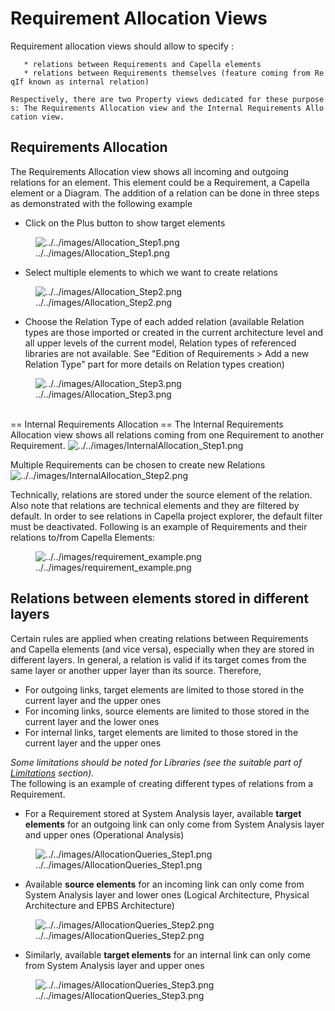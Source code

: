 = Requirement Allocation Views =


Requirement allocation views should allow to specify :

	* relations between Requirements and Capella elements
	* relations between Requirements themselves (feature coming from ReqIf known as internal relation)

 Respectively, there are two Property views dedicated for these purposes: The Requirements Allocation view and the Internal Requirements Allocation view. 


== Requirements Allocation ==
The Requirements Allocation view shows all incoming and outgoing relations for an element. This element could be a Requirement, a Capella element or a Diagram. The addition of a relation can be done in three steps as demonstrated with the following example


* Click on the Plus button to show target elements
[[Image:../../images/Allocation_Step1.png]]

* Select multiple elements to which we want to create relations
[[Image:../../images/Allocation_Step2.png]]

* Choose the Relation Type of each added relation (available Relation types are those imported or created in the current architecture level and all upper levels of the current model, Relation types of referenced libraries are not available. See &quot;Edition of Requirements > Add a new Relation Type&quot; part for more details on Relation types creation)
[[Image:../../images/Allocation_Step3.png]]



<br/>
== Internal Requirements Allocation ==
The Internal Requirements Allocation view shows all relations coming from one Requirement to another Requirement.
[[Image:../../images/InternalAllocation_Step1.png]]

Multiple Requirements can be chosen to create new Relations
[[Image:../../images/InternalAllocation_Step2.png]]
<br/>


Technically, relations are stored under the source element of the relation. Also note that relations are technical elements and they are filtered by default. In order to see relations in Capella project explorer, the default filter must be deactivated. Following is an example of Requirements and their relations to/from Capella Elements:


[[Image:../../images/requirement_example.png]]

== Relations between elements stored in different layers ==
Certain rules are applied when creating relations between Requirements and Capella elements (and vice versa), especially when they are stored in different layers. In general, a relation is valid if its target comes from the same layer or another upper layer than its source. Therefore,
<ol>
* For outgoing links, target elements are limited to those stored in the current layer and the upper ones
* For incoming links, source elements are limited to those stored in the current layer and the lower ones
* For internal links, target elements are limited to those stored in the current layer and the upper ones
</ol>
<i>Some limitations should be noted for Libraries (see the suitable part of <a href="PLUGINS_ROOT/org.polarsys.capella.vp.requirements.doc/html/4_knownissues/4.1_limitations.html">Limitations</a> section).</i>
<br/>

The following is an example of creating different types of relations from a Requirement.

* For a Requirement stored at System Analysis layer, available <b>target elements</b> for an outgoing link can only come from System Analysis layer and upper ones (Operational Analysis)
[[Image:../../images/AllocationQueries_Step1.png]]

* Available <b>source elements</b> for an incoming link can only come from System Analysis layer and lower ones (Logical Architecture, Physical Architecture and EPBS Architecture)
[[Image:../../images/AllocationQueries_Step2.png]]

* Similarly, available <b>target elements</b> for an internal link can only come from System Analysis layer and upper ones
[[Image:../../images/AllocationQueries_Step3.png]]
